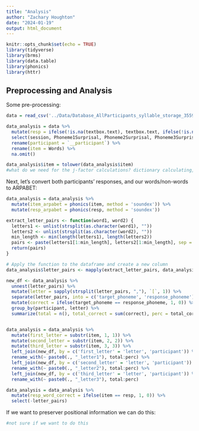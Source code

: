 ```yaml
---
title: "Analysis"
author: "Zachary Houghton"
date: "2024-01-19"
output: html_document
---
```


```r
knitr::opts_chunk$set(echo = TRUE)
library(tidyverse)
library(brms)
library(data.table)
library(phonics)
library(httr)
```

## Preprocessing and Analysis

Some pre-processing:

```r
data = read_csv('../Data/Database_AllParticipants_syllable_storage_355928_2024-01-19_19h23.45_b9e68166-5665-4c6d-900b-d033900d1ab0.csv') 

data_analysis = data %>%
  mutate(resp = ifelse(!is.na(textbox.text), textbox.text, ifelse(!is.na(textbox_2.text), textbox_2.text, ifelse(!is.na(textbox_3.text), textbox_3.text, NA)))) %>%
  select(session, Phoneme1Surprisal, Phoneme2Surprisal, Phoneme3Surprisal, LexicalFrequency, Condition, NoiseLevel, `__participant`, Words, resp) %>%
  rename(participant = `__participant`) %>%
  rename(item = Words) %>%
  na.omit()

data_analysis$item = tolower(data_analysis$item)
#what do we need for the j-factor calculations? dictionary calculating, for each participant, the probability of each phoneme being incorrect (e.g., for the participant)

```

Next, let's convert both participants' responses, and our words/non-words to ARPABET:

```r
data_analysis = data_analysis %>%
  mutate(item_arpabet = phonics(item, method = 'soundex')) %>%
  mutate(resp_arpabet = phonics(resp, method = 'soundex'))

```

```r
extract_letter_pairs <- function(word1, word2) {
  letters1 <- unlist(strsplit(as.character(word1), ""))
  letters2 <- unlist(strsplit(as.character(word2), ""))
  min_length <- min(length(letters1), length(letters2))
  pairs <- paste(letters1[1:min_length], letters2[1:min_length], sep = ",")
  return(pairs)
}

# Apply the function to the dataframe and create a new column
data_analysis$letter_pairs <- mapply(extract_letter_pairs, data_analysis$item, data_analysis$resp)

new_df <- data_analysis %>%
  unnest(letter_pairs) %>%
  mutate(letter = sapply(strsplit(letter_pairs, ","), `[`, 1)) %>%
  separate(letter_pairs, into = c('target_phoneme', 'response_phoneme'), sep = ',') %>%
  mutate(correct = ifelse(target_phoneme == response_phoneme, 1, 0)) %>%
  group_by(participant, letter) %>%
  summarize(total = n(), total_correct = sum(correct), perc = total_correct/total)


data_analysis = data_analysis %>%
  mutate(first_letter = substr(item, 1, 1)) %>%
  mutate(second_letter = substr(item, 2, 2)) %>%
  mutate(third_letter = substr(item, 3, 3)) %>%
  left_join(new_df, by = c('first_letter' = 'letter', 'participant')) %>%
  rename_with(~ paste0(., "_letter1"), total:perc) %>%
  left_join(new_df, by = c('second_letter' = 'letter', 'participant')) %>%
  rename_with(~ paste0(., "_letter2"), total:perc) %>%
  left_join(new_df, by = c('third_letter' = 'letter', 'participant')) %>%
  rename_with(~ paste0(., "_letter3"), total:perc)

data_analysis = data_analysis %>%
  mutate(resp_word_correct = ifelse(item == resp, 1, 0)) %>%
  select(-letter_pairs)
```

If we want to preserver positional information we can do this:

```r
#not sure if we want to do this
```

<!--# to-do: change analysis to arpabet instead of orthography, for real words can access it from dictionary, for nonce words we already have arpabet, for human responses that'll be the tricky part. Maybe can make a key or something -->
